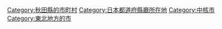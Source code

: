 {{DEFAULTSORT:Akita-shi}}
[[Category:秋田縣的市町村|Category:秋田縣的市町村]]
[[Category:日本都道府縣廳所在地|Category:日本都道府縣廳所在地]]
[[Category:中核市|Category:中核市]]
[[Category:東北地方的市|Category:東北地方的市]]